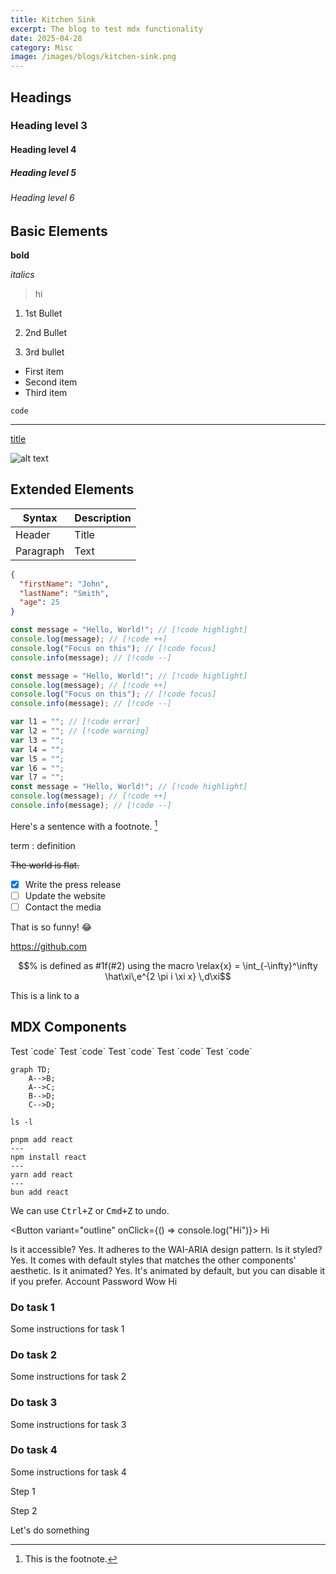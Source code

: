 ```yaml
---
title: Kitchen Sink
excerpt: The blog to test mdx functionality
date: 2025-04-28
category: Misc
image: /images/blogs/kitchen-sink.png
---
```


## Headings

### Heading level 3

#### Heading level 4

##### Heading level 5

###### Heading level 6

## Basic Elements

**bold**

_italics_

> hi

1. 1st Bullet

2. 2nd Bullet

3. 3rd bullet

- First item
- Second item
- Third item

`code`

---

[title](https://www.example.com)

![alt text](/images/blogs/kitchen-sink.png)

## Extended Elements

| Syntax    | Description |
| --------- | ----------- |
| Header    | Title       |
| Paragraph | Text        |

```json filename=data.json
{
  "firstName": "John",
  "lastName": "Smith",
  "age": 25
}
```

```js filename=hello-world.ts no-line-numbers
const message = "Hello, World!"; // [!code highlight]
console.log(message); // [!code ++]
console.log("Focus on this"); // [!code focus]
console.info(message); // [!code --]
```

```js filename=hello-world.ts
const message = "Hello, World!"; // [!code highlight]
console.log(message); // [!code ++]
console.log("Focus on this"); // [!code focus]
console.info(message); // [!code --]
```

```js filename=hello-world.ts
var l1 = ""; // [!code error]
var l2 = ""; // [!code warning]
var l3 = "";
var l4 = "";
var l5 = "";
var l6 = "";
var l7 = "";
const message = "Hello, World!"; // [!code highlight]
console.log(message); // [!code ++]
console.info(message); // [!code --]
```

Here's a sentence with a footnote. [^1]

[^1]: This is the footnote.

term
: definition

~~The world is flat.~~

- [x] Write the press release
- [ ] Update the website
- [ ] Contact the media

That is so funny! :joy:

https://github.com

```math
% is defined as #1f(#2) using the macro
\relax{x} = \int_{-\infty}^\infty
    \hat\xi\,e^{2 \pi i \xi x}
    \,d\xi
```

This is a link to a <EmbedBlog fileName="resume-generator.mdx" placeholder="blog post" />

## MDX Components

<Callout title="Hi" variant="default">
  Test `code`
</Callout>

<Callout title="Hi" icon="info" variant="info">
  Test `code`
</Callout>

<Callout title="Hi" icon="circle-check-big" variant="success">
  Test `code`
</Callout>

<Callout title="Hi" icon="triangle-alert" variant="warning">
  Test `code`
</Callout>

<Callout title="Hi" icon="skull" variant="error">
  Test `code`
</Callout>

```mermaid
graph TD;
    A-->B;
    A-->C;
    B-->D;
    C-->D;
```

```shell
ls -l
```

```shell tabs=pnpm,npm,yarn,bun separator=---
pnpm add react
---
npm install react
---
yarn add react
---
bun add react
```

We can use <Kbd>Ctrl+Z</Kbd> or <Kbd>Cmd+Z</Kbd> to undo.

<Button variant="outline" onClick={() => console.log("Hi")}>
  Hi
</Button>

<Accordion type="single" collapsible className="w-full">
  <AccordionItem value="item-1">
    <AccordionTrigger>Is it accessible?</AccordionTrigger>
    <AccordionContent>Yes. It adheres to the WAI-ARIA design pattern.</AccordionContent>
  </AccordionItem>
  <AccordionItem value="item-2">
    <AccordionTrigger>Is it styled?</AccordionTrigger>
    <AccordionContent>
      Yes. It comes with default styles that matches the other components&apos; aesthetic.
    </AccordionContent>
  </AccordionItem>
  <AccordionItem value="item-3">
    <AccordionTrigger>Is it animated?</AccordionTrigger>
    <AccordionContent>
      Yes. It&apos;s animated by default, but you can disable it if you prefer.
    </AccordionContent>
  </AccordionItem>
</Accordion>

<Tabs defaultValue="account" className="w-[400px]">
  <TabsList>
    <TabsTrigger value="account">Account</TabsTrigger>
    <TabsTrigger value="password">Password</TabsTrigger>
  </TabsList>
  <TabsContent value="account">Wow</TabsContent>
  <TabsContent value="password">Hi</TabsContent>
</Tabs>

<Steps>

### Do task 1

Some instructions for task 1

### Do task 2

Some instructions for task 2

### Do task 3

Some instructions for task 3

### Do task 4

Some instructions for task 4

</Steps>

<Steps>

<Step>Step 1</Step>

<Step>Step 2</Step>

</Steps>

<LinkedCard href="google.com">Let's do something</LinkedCard>
